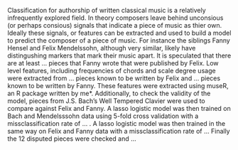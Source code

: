 

Classification for authorship of written classical music is a relatively infrequently explored field. In theory composers leave behind unconsious (or perhaps consious) signals that indicate a piece of music as thier own. Ideally these signals, or features can be extracted and used to build a model to predict the composer of a piece of music. For instance the siblings Fanny Hensel and Felix Mendelssohn, although very similar, likely have distingushing markers that mark their music apart. It is speculated that there are at least ... pieces that Fanny wrote that were published by Felix. Low level features, including frequencies of chords and scale degree usage were extracted from ... pieces known to be written by Felix and ... pieces known to be written by Fanny. These features were extracted using museR, an R package written by me*. Additionally, to check the validity of the model, pieces from J.S. Bach's Well Tempered Clavier were used to compare against Felix and Fanny. A lasso logistic model was then trained on Bach and Mendelsssohn data using 5-fold cross validation with a missclassification rate of ... . A lasso logistic model was then trained in the same way on Felix and Fanny data with a missclassification rate of ... Finally the 12 disputed pieces were checked and ... 


